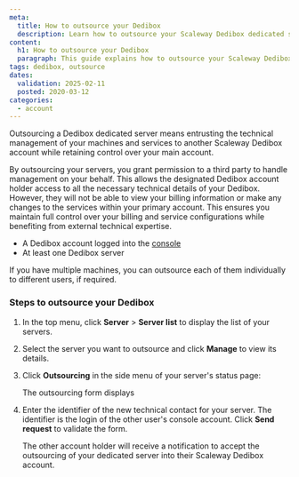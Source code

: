 ```yaml
---
meta:
  title: How to outsource your Dedibox
  description: Learn how to outsource your Scaleway Dedibox dedicated server.
content:
  h1: How to outsource your Dedibox
  paragraph: This guide explains how to outsource your Scaleway Dedibox dedicated server.
tags: dedibox, outsource
dates:
  validation: 2025-02-11
  posted: 2020-03-12
categories:
  - account
---
```



Outsourcing a Dedibox dedicated server means entrusting the technical management of your machines and services to another Scaleway Dedibox account while retaining control over your main account.

By outsourcing your servers, you grant permission to a third party to handle management on your behalf. This allows the designated Dedibox account holder access to all the necessary technical details of your Dedibox. However, they will not be able to view your billing information or make any changes to the services within your primary account. This ensures you maintain full control over your billing and service configurations while benefiting from external technical expertise.

<Macro id="requirements" />

- A Dedibox account logged into the [console](https://console.online.net)
- At least one Dedibox server

<Message type="tip">
  If you have multiple machines, you can outsource each of them individually to different users, if required.
</Message>

### Steps to outsource your Dedibox

1. In the top menu, click **Server** > **Server list** to display the list of your servers.
2. Select the server you want to outsource and click **Manage** to view its details.
3. Click **Outsourcing** in the side menu of your server's status page:
    <Lightbox src={image} width="800" alt="Scaleway Dedibox console outsourcing" />

    The outsourcing form displays
4. Enter the identifier of the new technical contact for your server. The identifier is the login of the other user's console account. Click **Send request** to validate the form.

    The other account holder will receive a notification to accept the outsourcing of your dedicated server into their Scaleway Dedibox account.
